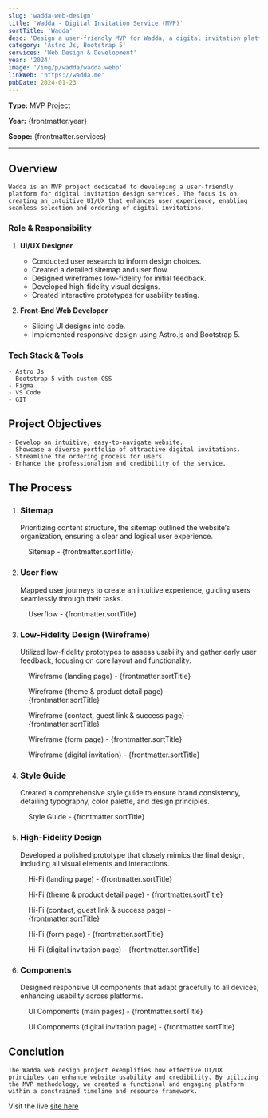 ```yaml
---
slug: 'wadda-web-design'
title: 'Wadda - Digital Invitation Service (MVP)'
sortTitle: 'Wadda'
desc: 'Design a user-friendly MVP for Wadda, a digital invitation platform! This UI/UX case study explores building an eco-friendly invitation experience.'
category: 'Astro Js, Bootstrap 5'
services: 'Web Design & Development'
year: '2024'
image: '/img/p/wadda/wadda.webp'
linkWeb: 'https://wadda.me'
pubDate: 2024-01-23
---
```


**Type:** MVP Project

**Year:** {frontmatter.year}

**Scope:** {frontmatter.services}

---


## Overview

    Wadda is an MVP project dedicated to developing a user-friendly platform for digital invitation design services. The focus is on creating an intuitive UI/UX that enhances user experience, enabling seamless selection and ordering of digital invitations.

### Role & Responsibility

1. **UI/UX Designer**

   - Conducted user research to inform design choices.
   - Created a detailed sitemap and user flow.
   - Designed wireframes low-fidelity for initial feedback.
   - Developed high-fidelity visual designs.
   - Created interactive prototypes for usability testing.

2. **Front-End Web Developer**
   - Slicing UI designs into code.
   - Implemented responsive design using Astro.js and Bootstrap 5.

### Tech Stack & Tools

    - Astro Js
    - Bootstrap 5 with custom CSS
    - Figma
    - VS Code
    - GIT

## Project Objectives

    - Develop an intuitive, easy-to-navigate website.
    - Showcase a diverse portfolio of attractive digital invitations.
    - Streamline the ordering process for users.
    - Enhance the professionalism and credibility of the service.

## The Process

1. ### Sitemap
   Prioritizing content structure, the sitemap outlined the website’s organization, ensuring a clear and logical user experience.

<figure>
  <Picture src={sitemap} alt='sitemap' formats={['avif', 'webp']} />
  <figcaption class='text-center'>Sitemap - {frontmatter.sortTitle}</figcaption>
</figure>

2. ### User flow
   Mapped user journeys to create an intuitive experience, guiding users seamlessly through their tasks.

<figure>
  <Picture src={userflow} alt='userflow' formats={['avif', 'webp']} />
  <figcaption class='text-center'>
    Userflow - {frontmatter.sortTitle}
  </figcaption>
</figure>

3. ### Low-Fidelity Design (Wireframe)
   Utilized low-fidelity prototypes to assess usability and gather early user feedback, focusing on core layout and functionality.

<figure>
  <Picture src={wOne} alt='wireframe' formats={['avif', 'webp']} />
  <figcaption class='text-center'>
    Wireframe (landing page) - {frontmatter.sortTitle}
  </figcaption>
</figure>

<figure>
  <Picture src={wTwo} alt='wireframe' formats={['avif', 'webp']} />
  <figcaption class='text-center'>
    Wireframe (theme & product detail page) - {frontmatter.sortTitle}
  </figcaption>
</figure>

<figure>
  <Picture src={wThree} alt='wireframe' formats={['avif', 'webp']} />
  <figcaption class='text-center'>
    Wireframe (contact, guest link & success page) - {frontmatter.sortTitle}
  </figcaption>
</figure>

<figure>
  <Picture src={wFour} alt='wireframe' formats={['avif', 'webp']} />
  <figcaption class='text-center'>
    Wireframe (form page) - {frontmatter.sortTitle}
  </figcaption>
</figure>

<figure>
  <Picture src={wFive} alt='wireframe' formats={['avif', 'webp']} />
  <figcaption class='text-center'>
    Wireframe (digital invitation) - {frontmatter.sortTitle}
  </figcaption>
</figure>

4. ### Style Guide
   Created a comprehensive style guide to ensure brand consistency, detailing typography, color palette, and design principles.

<figure>
  <Picture src={style} alt='style guide' formats={['avif', 'webp']} />
  <figcaption class='text-center'>
    Style Guide - {frontmatter.sortTitle}
  </figcaption>
</figure>

5. ### High-Fidelity Design
   Developed a polished prototype that closely mimics the final design, including all visual elements and interactions.

<figure>
  <Picture
    src={hifiOne}
    alt='high fidelity design'
    formats={['avif', 'webp']}
  />
  <figcaption class='text-center'>
    Hi-Fi (landing page) - {frontmatter.sortTitle}
  </figcaption>
</figure>

<figure>
  <Picture
    src={hifiTwo}
    alt='high fidelity design'
    formats={['avif', 'webp']}
  />
  <figcaption class='text-center'>
    Hi-Fi (theme & product detail page) - {frontmatter.sortTitle}
  </figcaption>
</figure>

<figure>
  <Picture
    src={hifiThree}
    alt='high fidelity design'
    formats={['avif', 'webp']}
  />
  <figcaption class='text-center'>
    Hi-Fi (contact, guest link & success page) - {frontmatter.sortTitle}
  </figcaption>
</figure>

<figure>
  <Picture
    src={hifiFour}
    alt='high fidelity design'
    formats={['avif', 'webp']}
  />
  <figcaption class='text-center'>
    Hi-Fi (form page) - {frontmatter.sortTitle}
  </figcaption>
</figure>

<figure>
  <Picture
    src={hifiFive}
    alt='high fidelity design'
    formats={['avif', 'webp']}
  />
  <figcaption class='text-center'>
    Hi-Fi (digital invitation page) - {frontmatter.sortTitle}
  </figcaption>
</figure>

6. ### Components
   Designed responsive UI components that adapt gracefully to all devices, enhancing usability across platforms.

<figure>
  <Picture src={cOne} alt='ui components' formats={['avif', 'webp']} />
  <figcaption class='text-center'>
    UI Components (main pages) - {frontmatter.sortTitle}
  </figcaption>
</figure>

<figure>
  <Picture src={cTwo} alt='ui components' formats={['avif', 'webp']} />
  <figcaption class='text-center'>
    UI Components (digital invitation page) - {frontmatter.sortTitle}
  </figcaption>
</figure>

## Conclution

    The Wadda web design project exemplifies how effective UI/UX principles can enhance website usability and credibility. By utilizing the MVP methodology, we created a functional and engaging platform within a constrained timeline and resource framework.

Visit the live <a href='https://wadda.me' target='_blank'>site here</a>

<a href={frontmatter.linkWeb} target='_blank'>
  <Picture src={mockup} alt='mockup design' formats={['avif', 'webp']} />
</a>
